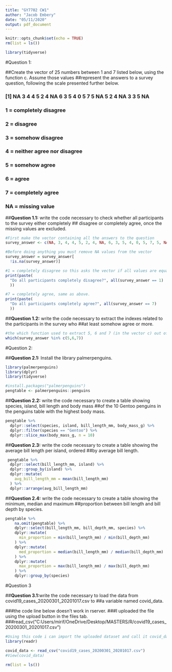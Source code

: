 ```yaml
---
title: "GY7702 CW1"
author: "Jacob Embery"
date: "05/11/2020"
output: pdf_document
---
```


```r
knitr::opts_chunk$set(echo = TRUE)
rm(list = ls())
```

```r
library(tidyverse)
```

#Question 1:


##Create the vector of 25 numbers between 1 and 7 listed below, using the function c. Assume those values
##represent the answers to a survey question, following the scale presented further below.

### [1] NA 3 4 4 5 2 4 NA 6 3 5 4 0 5 7 5 NA 5 2 4 NA 3 3 5 NA

### 1 = completely disagree
### 2 = disagree
### 3 = somehow disagree
### 4 = neither agree nor disagree
### 5 = somehow agree
### 6 = agree
### 7 = completely agree
### NA = missing value


##**Question 1.1:** write the code necessary to check whether all participants to the survey either completely
## disagree or completely agree, once the missing values are excluded.

```r
#First make the vector containing all the answers to the question
survey_answer <- c(NA, 3, 4, 4, 5, 2, 4, NA, 6, 3, 5, 4, 0, 5, 7, 5, NA, 5, 2, 4, NA, 3, 3, 5, NA)

#Before doing anything you must remove NA values from the vector
survey_answer = survey_answer[
  !is.na(survey_answer)]

#1 = completely disagree so this asks the vector if all values are equal to 1.
print(paste(
  "Do all participants completely disagree?", all(survey_answer == 1)
  ))

#7 = completely agree, same as above.
print(paste(
  "Do all participants completely agree?", all(survey_answer == 7)
  ))
```



##**Question 1.2:** write the code necessary to extract the indexes related to the participants in the survey who
##at least somehow agree or more.

```r
#the which function used to extract 5, 6 and 7 (in the vector c) out of the survey_answer vetor
which(survey_answer %in% c(5,6,7))
```



#Question 2:


##**Question 2.1:** Install the library palmerpenguins.
  
```r
library(palmerpenguins)
library(dplyr)
library(tidyverse)

#install.packages("palmerpenguins")
pengtable <- palmerpenguins::penguins
```



##**Question 2.2:** write the code necessary to create a table showing species, island, bill length and body mass
##of the 10 Gentoo penguins in the penguins table with the highest body mass.
  
```r
pengtable %>%
  dplyr::select(species, island, bill_length_mm, body_mass_g) %>%
  dplyr::filter(species == "Gentoo") %>%
  dplyr::slice_max(body_mass_g, n = 10)
```



##**Question 2.3:** write the code necessary to create a table showing the average bill length per island, ordered
##by average bill length.
  
```r
 pengtable %>%
  dplyr::select(bill_length_mm, island) %>% 
  dplyr::group_by(island) %>%
  dplyr::mutate(
    avg_bill_length_mm = mean(bill_length_mm)
  ) %>%
  dplyr::arrange(avg_bill_length_mm)
```



##**Question 2.4:** write the code necessary to create a table showing the minimum, median and maximum
##proportion between bill length and bill depth by species.
  
```r
pengtable %>%
    na.omit(pengtable) %>%
    dplyr::select(bill_length_mm, bill_depth_mm, species) %>%
    dplyr::mutate(
      min_proportion = min(bill_length_mm) / min(bill_depth_mm)
    ) %>%
    dplyr::mutate(
      med_proportion = median(bill_length_mm) / median(bill_depth_mm)
    ) %>%
    dplyr::mutate(
      max_proportion = max(bill_length_mm) / max(bill_depth_mm)
    ) %>%
    dplyr::group_by(species)
```



#Question 3


##**Question 3.1:**write the code necessary to load the data from covid19_cases_20200301_20201017.csv to
##a variable named covid_data.

###the code line below doesn't work in rserver.
###I uploaded the file using the upload button in the files tab.
###read_csv("C:Users/mirif/OneDrive/Desktop/MASTERS/R/covid19_cases_20200301_20201017.csv")

```r
#Using this code i can import the uploaded dataset and call it covid_data
library(readr)

covid_data <- read_csv("covid19_cases_20200301_20201017.csv")
#View(covid_data)
```

















```r
rm(list = ls())
```

